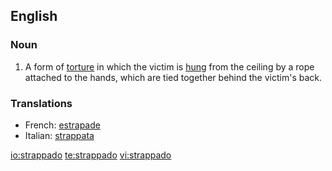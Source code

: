 ==English==

===Noun===
{{wikipedia}}
{{en-noun|-}}

# A form of [[torture]] in which the victim is [[hung]] from the ceiling by a rope attached to the hands, which are tied together behind the victim's back.

===Translations===
* French: [[estrapade]] {{f}}
* Italian: [[strappata]] {{f}}

[[io:strappado]]
[[te:strappado]]
[[vi:strappado]]
